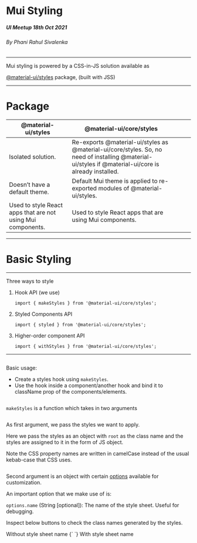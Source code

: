 


# Mui Styling

##### UI Meetup 18th Oct 2021

###### By Phani Rahul Sivalenka

---

Mui styling is powered by a CSS-in-JS solution available as

[@material-ui/styles](https://www.npmjs.com/package/@material-ui/styles) package, (built with JSS)

---

# Package

<div style={{ padding: '2em', paddingTop: 0, fontSize: '2.5rem' }}>

| @material-ui/styles                                         | @material-ui/core/styles                                                                                                                             |     |     |     |
| ----------------------------------------------------------- | ---------------------------------------------------------------------------------------------------------------------------------------------------- | --- | --- | --- |
| Isolated solution.                                          | Re-exports @material-ui/styles as @material-ui/core/styles. So, no need of installing @material-ui/styles if @material-ui/core is already installed. |     |     |     |
| Doesn’t have a default theme.                               | Default Mui theme is applied to re-exported modules of @material-ui/styles.                                                                          |     |     |     |
| Used to style React apps that are not using Mui components. | Used to style React apps that are using Mui components.                                                                                              |     |     |     |

</div>

---

# Basic Styling

---

Three ways to style

1. Hook API (we use)

   `import { makeStyles } from '@material-ui/core/styles';`

2. Styled Components API

   `import { styled } from '@material-ui/core/styles';`

3. Higher-order component API

   `import { withStyles } from '@material-ui/core/styles';`

---

<CodeSurferColumns themes={[nightOwl]}>

<Step title="Hook API">

```jsx 2[1:19,29:56],4:19,22,24[18:41] file=./samples/CustomButton.js

```

<div style={{ padding: '1em' }}>

Basic usage:

- Create a styles hook using `makeStyles`.
- Use the hook inside a component/another hook and bind it to className prop of the components/elements.

</div>

</Step>

<Step title="Hook API">

```diff 4[31:42],19

```

<div style={{ padding: '1em' }}>

`makeStyles` is a function which takes in two arguments

</div>

</Step>

<Step title="Hook API">

```diff 5:15

```

<div style={{ padding: '1em' }}>

As first argument, we pass the styles we want to apply.

Here we pass the styles as an object with `root` as the class name and the styles are assigned to it in the form of JS object.

Note the CSS property names are written in camelCase instead of the usual kebab-case that CSS uses.

</div>

</Step>

<Step title="Hook API">

```diff 16:18

```

<div style={{ padding: '1em' }}>

Second argument is an object with certain [options](https://v4.mui.com/styles/api/#arguments-3) available for customization.

An important option that we make use of is:

`options.name` (String [optional]): The name of the style sheet. Useful for debugging.

<div style={{ fontSize: '1.25rem' }}>

Inspect below buttons to check the class names generated by the styles.

</div>

<CustomButtonWithoutStylesheetName>
  Without style sheet name
</CustomButtonWithoutStylesheetName>
{` `}
<CustomButton>With style sheet name</CustomButton>

</div>

</Step>

</CodeSurferColumns>
